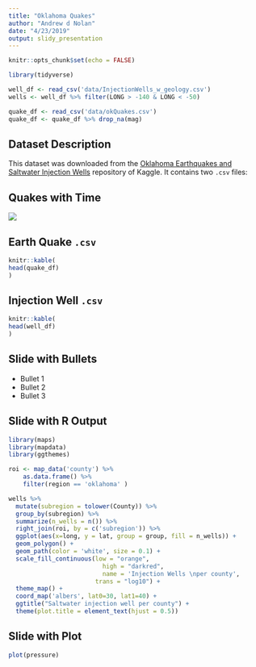 ```yaml
---
title: "Oklahoma Quakes"
author: "Andrew d Nolan"
date: "4/23/2019"
output: slidy_presentation
---
```


```r
knitr::opts_chunk$set(echo = FALSE)
```

```r
library(tidyverse)

well_df <- read_csv('data/InjectionWells_w_geology.csv')
wells <- well_df %>% filter(LONG > -140 & LONG < -50)

quake_df <- read_csv('data/okQuakes.csv')
quake_df <- quake_df %>% drop_na(mag)
```
## Dataset Description
This dataset was downloaded from the [Oklahoma Earthquakes and Saltwater Injection Wells](https://www.kaggle.com/ksuchris2000/oklahoma-earthquakes-and-saltwater-injection-wells) repository of Kaggle. It contains two `.csv` files:

## Quakes with Time 

![](http://i.imgur.com/Ssfp7.gif)

## Earth Quake `.csv`
```r
knitr::kable(
head(quake_df)
)
```

## Injection Well `.csv`
```r
knitr::kable(
head(well_df)
)
```
## Slide with Bullets

- Bullet 1
- Bullet 2
- Bullet 3

## Slide with R Output

```r
library(maps)
library(mapdata)
library(ggthemes)

roi <- map_data('county') %>%
    as.data.frame() %>%
    filter(region == 'oklahoma' )

wells %>% 
  mutate(subregion = tolower(County)) %>% 
  group_by(subregion) %>% 
  summarize(n_wells = n()) %>% 
  right_join(roi, by = c('subregion')) %>%
  ggplot(aes(x=long, y = lat, group = group, fill = n_wells)) +
  geom_polygon() + 
  geom_path(color = 'white', size = 0.1) + 
  scale_fill_continuous(low = "orange", 
                          high = "darkred",
                          name = 'Injection Wells \nper county', 
                        trans = "log10") +
  theme_map() + 
  coord_map('albers', lat0=30, lat1=40) +
  ggtitle("Saltwater injection well per county") +
  theme(plot.title = element_text(hjust = 0.5))

```


## Slide with Plot

```r
plot(pressure)
```

